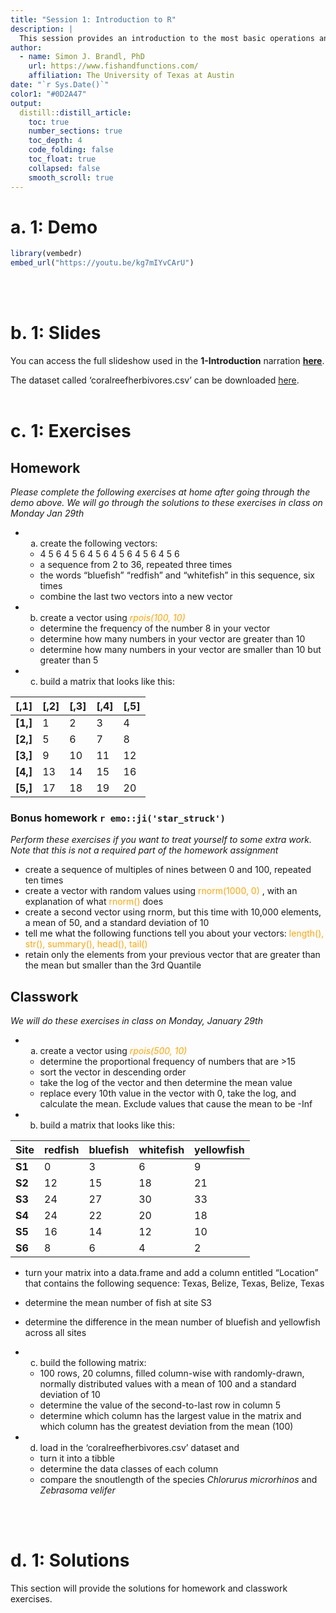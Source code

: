 ```yaml
---
title: "Session 1: Introduction to R"
description: |
  This session provides an introduction to the most basic operations and functions in R. 
author:
  - name: Simon J. Brandl, PhD
    url: https://www.fishandfunctions.com/
    affiliation: The University of Texas at Austin
date: "`r Sys.Date()`"
color1: "#0D2A47"
output:
  distill::distill_article:
    toc: true
    number_sections: true
    toc_depth: 4
    code_folding: false
    toc_float: true
    collapsed: false
    smooth_scroll: true
---
```


# a. 1: Demo

```r
library(vembedr)
embed_url("https://youtu.be/kg7mIYvCArU")
```
<br>
<br>

# b. 1: Slides

You can access the full slideshow used in the **1-Introduction** narration **[here](https://simonjbrandl.github.io/mce_xaringan_slides/01-introduction.html#1)**. 

The dataset called 'coralreefherbivores.csv' can be downloaded [here](data/coralreefherbivores.csv).
<br>
<br>

# c. 1: Exercises

## Homework

_Please complete the following exercises at home after going through the demo above. We will go through the solutions to these exercises in class on Monday Jan 29th_

- a) create the following vectors:
  - 4 5 6 4 5 6 4 5 6 4 5 6 4 5 6 4 5 6 
  - a sequence from 2 to 36, repeated three times
  - the words "bluefish" "redfish" and "whitefish" in this sequence, six times
  - combine the last two vectors into a new vector
- b) create a vector using <span style="color:orange"> *rpois(100, 10)* </span> 
  - determine the frequency of the number 8 in your vector
  - determine how many numbers in your vector are greater than 10
  - determine how many numbers in your vector are smaller than 10 but greater than 5
- c) build a matrix that looks like this:

 **[,1]** | **[,2]** | **[,3]** | **[,4]** | **[,5]**
---|---|---|---|---
**[1,]** | 1 | 2 | 3 | 4
**[2,]** | 5 | 6 | 7 | 8
**[3,]** | 9 | 10 | 11 | 12
**[4,]** | 13 | 14 | 15 | 16
**[5,]** | 17 | 18 | 19 | 20 

### Bonus homework `r emo::ji('star_struck')`

_Perform these exercises if you want to treat yourself to some extra work. Note that this is not a required part of the homework assignment_

  - create a sequence of multiples of nines between 0 and 100, repeated ten times
  - create a vector with random values using <span style="color:orange"> rnorm(1000, 0) </span>, with an explanation of what <span style="color:orange"> rnorm() </span> does
  - create a second vector using rnorm, but this time with 10,000 elements, a mean of 50, and a standard deviation of 10
  - tell me what the following functions tell you about your vectors: <span style="color:orange"> length(), str(), summary(), head(), tail() </span> 
  - retain only the elements from your previous vector that are greater than the mean but smaller than the 3rd Quantile

## Classwork

_We will do these exercises in class on Monday, January 29th_

- a) create a vector using <span style="color:orange"> *rpois(500, 10)* </span> 
  - determine the proportional frequency of numbers that are >15
  - sort the vector in descending order
  - take the log of the vector and then determine the mean value
  - replace every 10th value in the vector with 0, take the log, and calculate the mean. Exclude values that cause the mean to be -Inf
- b) build a matrix that looks like this: 

 **Site** | **redfish** | **bluefish** | **whitefish** | **yellowfish**
---|---|---|---|---
**S1** | 0 | 3 | 6 | 9
**S2** | 12 | 15 | 18 | 21
**S3** | 24 | 27 | 30 | 33
**S4** | 24 | 22 | 20 | 18
**S5** | 16 | 14 | 12 | 10
**S6** | 8 | 6 | 4 | 2
  
  - turn your matrix into a data.frame and add a column entitled "Location" that contains the following sequence: Texas, Belize, Texas, Belize, Texas
  - determine the mean number of fish at site S3
  - determine the difference in the mean number of bluefish and yellowfish across all sites
  
- c) build the following matrix:
  - 100 rows, 20 columns, filled column-wise with randomly-drawn, normally distributed values with a mean of 100 and a standard deviation of 10
  - determine the value of the second-to-last row in column 5
  - determine which column has the largest value in the matrix and which column has the greatest deviation from the mean (100) 

- d) load in the 'coralreefherbivores.csv' dataset and
  - turn it into a tibble
  - determine the data classes of each column
  - compare the snoutlength of the species _Chlorurus microrhinos_ and _Zebrasoma velifer_
  
<br>
<br>


# d. 1: Solutions

This section will provide the solutions for homework and classwork exercises.

